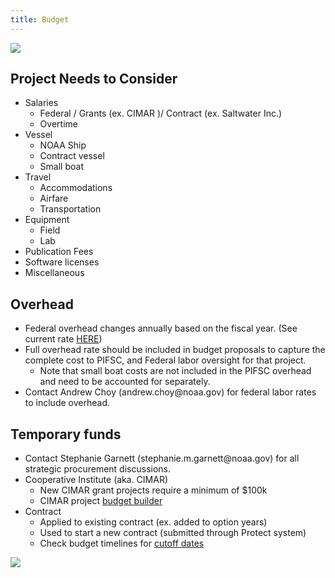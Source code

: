 ```yaml
---
title: Budget
---
```


![](images/Budget_Icon.jpeg){fig-align="left"}

## Project Needs to Consider

-   Salaries
    -   Federal / Grants (ex. CIMAR )/ Contract (ex. Saltwater Inc.)
    -   Overtime
-   Vessel
    -   NOAA Ship
    -   Contract vessel
    -   Small boat
-   Travel
    -   Accommodations
    -   Airfare
    -   Transportation
-   Equipment
    -   Field
    -   Lab
-   Publication Fees
-   Software licenses
-   Miscellaneous

## Overhead

-   Federal overhead changes annually based on the fiscal year. (See current rate [HERE](https://docs.google.com/document/d/1NN2zkEjxZzIRA8-4dZUYk5gEhKZopVQLz7ZV3DuhL9w/edit?usp=sharing){target="_blank"})
-   Full overhead rate should be included in budget proposals to capture the complete cost to PIFSC, and Federal labor oversight for that project.
    -   Note that small boat costs are not included in the PIFSC overhead and need to be accounted for separately.
-   Contact Andrew Choy (andrew.choy\@noaa.gov) for federal labor rates to include overhead.

## Temporary funds

-   Contact Stephanie Garnett (stephanie.m.garnett\@noaa.gov) for all strategic procurement discussions.
-   Cooperative Institute (aka. CIMAR)
    -   New CIMAR grant projects require a minimum of \$100k
    -   CIMAR project [budget builder](https://docs.google.com/spreadsheets/d/1x_2rmPDJK3oKmjSXgy2NWiNbiyLDsTvR/edit?usp=sharing&ouid=114093905122290360889&rtpof=true&sd=true){target="_blank"}
-   Contract
    -   Applied to existing contract (ex. added to option years)
    -   Used to start a new contract (submitted through Protect system)
    -   Check budget timelines for [cutoff dates](https://sites.google.com/noaa.gov/pifsc-intranet/operations-management-and-information-division/procurement?authuser=0){target="_blank"}

![](images/Water_Arrow.jpeg){fig-align="left"}
